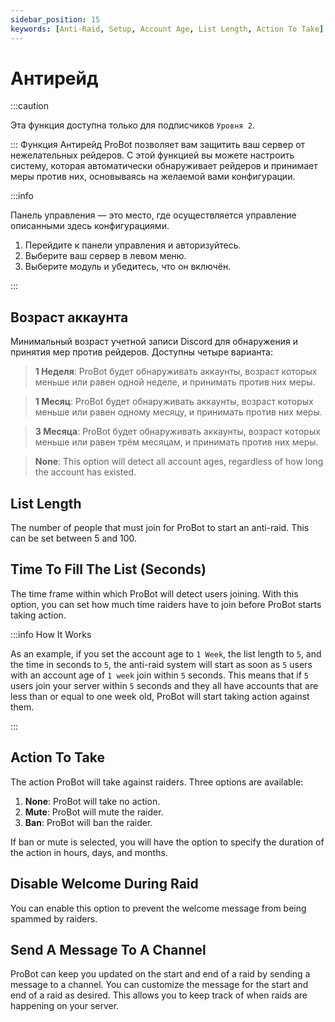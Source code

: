 ```yaml
---
sidebar_position: 15
keywords: [Anti-Raid, Setup, Account Age, List Length, Action To Take] 
---
```


# Антирейд

:::caution

Эта функция доступна только для подписчиков `Уровня 2`.

:::
Функция Антирейд ProBot позволяет вам защитить ваш сервер от нежелательных рейдеров. С этой функцией вы можете настроить систему, которая автоматически обнаруживает рейдеров и принимает меры против них, основываясь на желаемой вами конфигурации.

:::info

Панель управления — это место, где осуществляется управление описанными здесь конфигурациями.

1. Перейдите к панели управления и авторизуйтесь. 
2. Выберите ваш сервер в левом меню.
3. Выберите модуль и убедитесь, что он включён. 

:::

## Возраст аккаунта

Минимальный возраст учетной записи Discord для обнаружения и принятия мер против рейдеров. Доступны четыре варианта:

> **1 Неделя**: ProBot будет обнаруживать аккаунты, возраст которых меньше или равен одной неделе, и принимать против них меры.

> **1 Месяц**: ProBot будет обнаруживать аккаунты, возраст которых меньше или равен одному месяцу, и принимать против них меры.

> **3 Месяца**: ProBot будет обнаруживать аккаунты, возраст которых меньше или равен трём месяцам, и принимать против них меры.

> **None**: This option will detect all account ages, regardless of how long the account has existed.


## List Length

The number of people that must join for ProBot to start an anti-raid. This can be set between 5 and 100.

## Time To Fill The List (Seconds)

The time frame within which ProBot will detect users joining. With this option, you can set how much time raiders have to join before ProBot starts taking action.

:::info How It Works

As an example, if you set the account age to `1 Week`, the list length to `5`, and the time in seconds to `5`, the anti-raid system will start as soon as `5` users with an account age of `1 week` join within `5` seconds. This means that if `5` users join your server within `5` seconds and they all have accounts that are less than or equal to one week old, ProBot will start taking action against them.

:::

## Action To Take

The action ProBot will take against raiders. Three options are available:

1. **None**: ProBot will take no action.
2. **Mute**: ProBot will mute the raider.
3. **Ban**: ProBot will ban the raider.

If ban or mute is selected, you will have the option to specify the duration of the action in hours, days, and months.

## Disable Welcome During Raid

You can enable this option to prevent the welcome message from being spammed by raiders.

## Send A Message To A Channel

ProBot can keep you updated on the start and end of a raid by sending a message to a channel. You can customize the message for the start and end of a raid as desired. This allows you to keep track of when raids are happening on your server.
